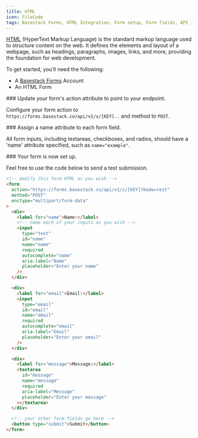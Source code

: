 ```yaml
---
title: HTML
icon: FileCode
tags: Basestack Forms, HTML Integration, Form setup, Form fields, API integration, Web development, Form submission, "2025", Developer tools, Nextra
---
```



[HTML](https://developer.mozilla.org/en-US/docs/Web/HTML?ref=basestack.co) (HyperText Markup Language) is the standard markup language used to structure content on the web. It defines the elements and layout of a webpage, such as headings, paragraphs, images, links, and more, providing the foundation for web development.

To get started, you’ll need the following:

- A [Basestack Forms](https://forms.basestack.co) Account
- An HTML Form

<Steps>

<Step>
### Update your form's action attribute to point to your endpoint.

Configure your form action to `https://forms.basestack.co/api/v1/s/[KEY]..` and method to `POST`.

</Step>
<Step>
### Assign a name attribute to each form field.

All form inputs, including textareas, checkboxes, and radios, should have a 'name' attribute specified, such as `name="example"`.

</Step>
<Step>
### Your form is now set up.

Feel free to use the code below to send a test submission.

```html copy title="form.html"
<!-- modify this form HTML as you wish -->
<form
  action="https://forms.basestack.co/api/v1/s/[KEY]?mode=rest"
  method="POST"
  enctype="multipart/form-data"
>
  <div>
    <label for="name">Name:</label>
    <!-- name each of your inputs as you wish -->
    <input
      type="text"
      id="name"
      name="name"
      required
      autocomplete="name"
      aria-label="Name"
      placeholder="Enter your name"
    />
  </div>

  <div>
    <label for="email">Email:</label>
    <input
      type="email"
      id="email"
      name="email"
      required
      autocomplete="email"
      aria-label="Email"
      placeholder="Enter your email"
    />
  </div>

  <div>
    <label for="message">Message:</label>
    <textarea
      id="message"
      name="message"
      required
      aria-label="Message"
      placeholder="Enter your message"
    ></textarea>
  </div>

  <!-- your other form fields go here -->
  <button type="submit">Submit</button>
</form>
```

</Step>
</Steps>
